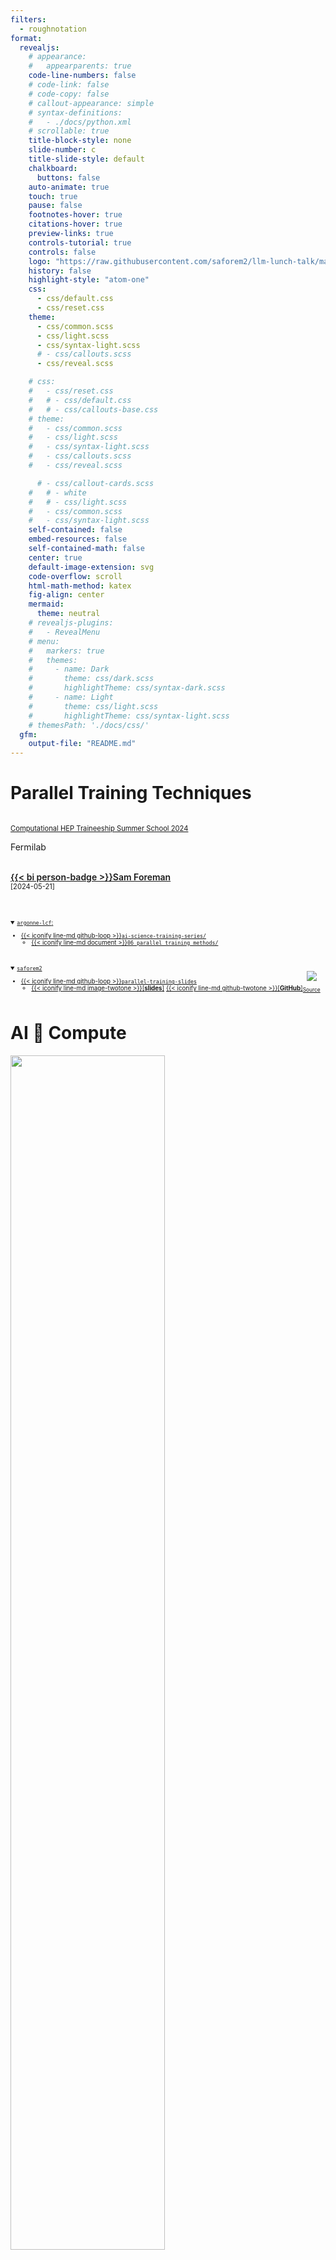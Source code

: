 ```yaml
---
filters:
  - roughnotation
format:
  revealjs:
    # appearance:
    #   appearparents: true
    code-line-numbers: false
    # code-link: false
    # code-copy: false
    # callout-appearance: simple
    # syntax-definitions:
    #   - ./docs/python.xml
    # scrollable: true
    title-block-style: none
    slide-number: c
    title-slide-style: default
    chalkboard:
      buttons: false
    auto-animate: true
    touch: true
    pause: false
    footnotes-hover: true
    citations-hover: true
    preview-links: true
    controls-tutorial: true
    controls: false
    logo: "https://raw.githubusercontent.com/saforem2/llm-lunch-talk/main/docs/assets/anl.svg"
    history: false
    highlight-style: "atom-one"
    css:
      - css/default.css
      - css/reset.css
    theme:
      - css/common.scss
      - css/light.scss
      - css/syntax-light.scss
      # - css/callouts.scss
      - css/reveal.scss

    # css:
    #   - css/reset.css
    #   # - css/default.css
    #   # - css/callouts-base.css
    # theme:
    #   - css/common.scss
    #   - css/light.scss
    #   - css/syntax-light.scss
    #   - css/callouts.scss
    #   - css/reveal.scss

      # - css/callout-cards.scss
    #   # - white
    #   # - css/light.scss
    #   - css/common.scss
    #   - css/syntax-light.scss
    self-contained: false
    embed-resources: false
    self-contained-math: false
    center: true
    default-image-extension: svg
    code-overflow: scroll
    html-math-method: katex
    fig-align: center
    mermaid:
      theme: neutral
    # revealjs-plugins:
    #   - RevealMenu
    # menu:
    #   markers: true
    #   themes:
    #     - name: Dark
    #       theme: css/dark.scss
    #       highlightTheme: css/syntax-dark.scss
    #     - name: Light
    #       theme: css/light.scss
    #       highlightTheme: css/syntax-light.scss
    # themesPath: './docs/css/'
  gfm:
    output-file: "README.md"
---
```


# Parallel Training Techniques

::: {layout="[50,-5, 45]" layout-valign="center" style="display: flex; align-items:flex-end;"}

::: {.col1}

[[Computational HEP Traineeship Summer School 2024](https://indico.cern.ch/event/1405035/timetable/)]{.dim-text style="font-size: 0.8em;"}  


[Fermilab]{.dim-text}  
<br>

[[{{< bi person-badge >}}Sam Foreman](https://samforeman.me)]{style="font-weight: 600;"}  
[\[2024-05-21\]]{.dim-text style="font-size: 0.8em;"}  

<br>

::: {style="font-size: 0.7em;"}

<!-- [{{< iconify line-md home-md-twotone-alt >}}`argonne-lcf/`](https://github.com/argonne-lcf/) -->

<details open><summary><a href="https://github.com/argonne-lcf/"><code>argonne-lcf</code>:</a></summary>

- [{{< iconify line-md github-loop >}}`ai-science-training-series/`](https://github.com/argonne-lcf/ai-science-training-series)
  - [{{< iconify line-md document >}}`06_parallel_training_methods/`](https://github.com/argonne-lcf/ai-science-training-series/blob/main/06_parallel_training_methods/README.md)

</details>  

<br>

<!-- - [{{< iconify line-md person >}}`saforem2/`](https://github.com/saforem2) -->

<details open><summary> <a href="https://github.com/saforem2/"> <code>saforem2</code> </a> </summary>
- [{{< iconify line-md github-loop >}}`parallel-training-slides`](https://github.com/saforem2/parallel-training-slides)
  - [{{< iconify line-md image-twotone >}}\[**slides**\]](https://saforem2.github.io/parallel-training-slides/) [{{< iconify line-md github-twotone >}}\[**GitHub**\]](https://github.com/saforem2/parallel-training-slides/)
  <!-- - [\[{{< bi easel >}} slides\]](https://github.com/saforem2/llm-workshop-talk) -->
  <!-- - [{{< iconify line-md github-loop >}} `llm-workshop-talk`] -->
    <!-- - [\[{{< bi easel >}} slides\]](https://github.com/saforem2/llm-workshop-talk)  -->

</details>

:::

:::

::: {.col2 style="font-size: 0.6em; text-align: center;"}

::: {#fig-3d-parallel style="text-align: center;"}

![](https://www.microsoft.com/en-us/research/uploads/prod/2020/09/Blog_DeepSpeed3_Figure2_highres.png)

[[Source](https://www.microsoft.com/en-us/research/blog/deepspeed-extreme-scale-model-training-for-everyone/)]{.dim-text}
:::

:::

:::

# AI 🤝 Compute {.centeredslide height="100%"}

![](./assets/ai-and-compute-all.png){width="70%"}

::: {.dim-text style="font-size: 0.55em;"}

\[...\] since 2012, the amount of \[AI\] compute used has been increasing exponentially with a
3.4-month doubling time[^moore], or \[**300,000**x\].
[Source.](https://openai.com/research/ai-and-compute)

:::

[^moore]: By comparison, Moore’s Law had a 2-year doubling period, and would have doubled 7x since 2012


# AI 🤝 Compute \[Modern Era\] {.centeredslide height="100%"}

::: {#fig-ai-and-copute-modern}

![](./assets/ai-and-compute-modern-log.png){width="90%"}

\[**300,000**x since 2012\] vs \[7x for Moore's Law\]. [Source.](https://openai.com/research/ai-and-compute)


:::


# Single GPU Training {.centeredslide}

::: {#fig-single-gpu style="text-align: center;"}

![](./assets/single-gpu-step-1.drawio.svg){width="90%"}

**SLOW** !! model size limited by GPU memory
:::

# Collective Communication {.smaller}

Typically, we assign 1 `rank` to each GPU (or `accelerator`), i.e. `rank` $\in$ `[0, 1, ...,
WORLD_SIZE-1]`.

::: {.panel-tabset}


### `AllReduce`

- Perform _reductions_ on data (e.g. `sum`, `min`, `max`) across ranks, send result back to everyone

::: {#fig-allreduce}

![](./assets/collective-allreduce-sum.drawio.svg){width="50%"}

All-Reduce operation: each rank receives the reduction of input values across ranks.

:::

### `Reduce`

- Perform a _reduction_ on data across ranks, send to individual

::: {#fig-reduce}

![](./assets/collective-reduce-sum.drawio.svg){width="50%"}

Reduce operation: one rank receives the reduction of input values across ranks

:::


### `Broadcast`

- `broadcast` (_send_) a tensor <code>$x$</code> from one rank to all ranks

::: {#fig-broadcast}

![](./assets/collective-broadcast.drawio.svg){width="50%"}

:::

### `AllGather`

- Gathers tensors from the whole group in a list.

::: {#fig-allgather}

![](./assets/collective-allgather.drawio.svg){width="50%"}

:::

### `Scatter`

- Scatters a list of tensors to the whole group

::: {#fig-scatter}

![](./assets/collective-scatter.drawio.svg){width="50%"}

:::

:::

# Collective Operations


::: {.callout-warning icon=false title="⌛ Timeouts"}

- Collective operations have to be called for each `rank` to form a complete collective operation.
    - Failure to do so will result in other ranks waiting **indefinitely**

:::


# Why Distributed Training?

- Splitting data across workers $\longrightarrow$ larger batch size[^mbs]
  - \[`micro_batch_size = 1`\] $\times$ \[`N` GPUs\] $\rightarrow$ [<b><code>global_batch_size = N</code></b>]
- Smooth loss landscape
- Improved gradient estimators
- Less iterations needed for same number of epochs
  - May need to train for more epochs if another change is not made
  - e.g. scaling learning rate
- See [Large Batch Training of Convolutional Networks](https://arxiv.org/abs/1708.03888)

[^mbs]: `micro_batch_size` = batch_size **per** GPU

# Recent Progress


::: {#tbl-batch-scaling style="font-size:0.7em; font-family: monospace;"}

|  Year  |  Author  | Batch Size |  Processor | \# Processors |       Time       | Accuracy |
|:------:|:--------:|:----------:|:----------:|:-------------:|:----------------:|:--------:|
|  2016  |    He    |     256    | Tesla P100 |       8       |      29 Hour     |  75.30%  |
|  2019  | Yamazaki |   81,920   | Tesla V100 |  [2048]{.red} | [1.2 Min]{.blue} |  75.08%  |

: Batch-Size-Scaling {.striped .hover}

:::

<!-- |                                 |             Goyal et al.             |               8192               |                 Tesla P100                  |             Caffe 2             |               1 Hour               |                            76.3%         | -->
<!-- |                                 |             Smith et al.             |         8192 ->  16,384          |                full TPU pod                 |           TensorFlow            |              30 Mins               |                            76.1%         | -->
<!-- |                                 |             Akiba et al.             |              32,768              |              Tesla P100 x1024               |             Chainer             |              15 Mins               |                            74.9%         | -->
<!-- |                                 |              Jia et al.              |              65,536              |              Tesla P40  x2048               |           TensorFLow            |              6.6 Mins              |                            75.8%         | -->
<!-- |                                 |             Ying et al.              |              65,536              |                TPU v3 x1024                 |           TensorFlow            |              1.8 Mins              |                            75.2%         | -->
<!-- |                                 |            Mikami et al.             |              55,296              |              Tesla V100 x3456               |               NNL               |              2.0 Mins              |                           75.29%         | -->

# Data Parallel Training

<!-- ::: {layout="[40,-5, 50]" layout-valign="center" style="display: flex; align-items:flex-end;"} -->
<!---->
<!-- ::: {.col1} -->
<!---->
<!-- ::: -->

::: {#fig-multi-gpu-ddp}

![](./assets/multi-gpu-ddp.drawio.svg)

:::

<!-- ::: -->


# Data Parallel Training


- 🔗 Links:
  - [PyTorch Distributed Overview](https://pytorch.org/tutorials/beginner/dist_overview.html)
  - [Distributed Data Parallel — PyTorch master documentation](https://pytorch.org/docs/master/notes/ddp.html)
  - [🤗 Efficient Training on Multiple GPUs](https://huggingface.co/docs/transformers/en/perf_train_gpu_many)
  - [Getting Started - DeepSpeed](https://www.deepspeed.ai/getting-started/)

# Data Parallel Training

::: {#fig-data-parallel}
![](./assets/data-parallel-light.svg)
:::

# Data Parallel Training

::: {layout="[45,-5,50]" layout-valign="center" style="display: flex; align-items:flex-end;"}

::: {.col1 style="font-size:0.75em;"}

- Typically easier to implement
- Existing frameworks ([Horovod](https://horovod.readthedocs.io/en/stable/index.html), [DeepSpeed](https://github.com/microsoft/DeepSpeed), [DDP](https://pytorch.org/docs/stable/notes/ddp.html), etc)
  - Relatively simple to get up and running (minor modifications to code)
    - {{< fa brands github >}} [`saforem2/ezpz`](https://github.com/saforem2/ezpz)
- Recent presentation on data-parallel training available on [YouTube](https://youtu.be/930yrXjNkgM)

:::

::: {style="text-align:center;"}

![](https://saforem2.github.io/distributed-training-slides/assets/data-parallel.svg){width="80%"}

:::

:::

# Data Parallel Training

::: {layout="[45,-5,50]" layout-valign="center" style="display: flex; align-items:flex-end;"}

::: {.col1 style="font-size:0.75em;"}

- Each worker has **copy of complete model**
- Global batch of data split into multiple mini-batches
  - Each worker computes the corresponding **loss and gradients from local data**
- Before updating parameters, loss and gradients averaged across workers

:::

::: {style="text-align:center;"}

![](https://saforem2.github.io/distributed-training-slides/assets/data-parallel.svg){width="80%"}

:::

:::

# Data Parallel Training

::: {#fig-avgGrads}

![](https://saforem2.github.io/distributed-training-slides/assets/avgGrads.svg)

:::

# Deal with Data

- At each training step, we want to ensure that **each worker receives unique data**

- This can be done in one of two ways:

    1. Manually partition data (ahead of time) and assign different sections to different workers
        1. Each worker can only see their local portion of the data

    2. From each worker, randomly select a mini-batch
        1. Each worker can see the full dataset

  ::: {.callout-warning icon=false title="⚠️  Warning"}
  Don't forget your seed!  

  When randomly selecting, it is important that each worker uses different seeds to ensure they receive unique data
  :::

# Broadcast Initial State

- At the start of training (or when loading from a checkpoint), we want all of our workers to be
  initialized consistently

  - **Broadcast** the model and optimizer states from `rank() == 0` worker

  ```mermaid
  flowchart TD
    0["GPU0"] --> 1["GPU 1"]
    0 --> 2["GPU 2"]
    0 -->|Model + Optimizer State| 3["GPU 3"]
    0 --> ...
    0 --> N["GPU N"]
  ```

# Best Practices {.smaller}

- Use parallel IO whenever possible
  - Feed each rank from different files
  - Use MPI IO to have each rank read its own batch from a file
  - Use several ranks to read data, MPI to scatter to remaining ranks
    - Most practical in big _at-scale_ training

  ::: {.callout-important icon=false title="🤝 Keeping things in Sync"}

  **Computation stalls during communication !!**  

  Keeping the communication to computation ratio small is important for effective scaling.

  :::

- Take advantage of data storage
  - Use [striping on lustre](https://wiki.lustre.org/Configuring_Lustre_File_Striping)
  - Use the right optimizations for Aurora, Polaris, etc.

- Preload data when possible
  - Offloading to a GPU frees CPU cycles for loading the next batch of data
    - **minimize IO latency this way**

# Model Parallel Training

::: {layout="[60,40]" layout-valign="center" style="display: flex; align-items:flex-end;"}

::: {.col1}

- Split up network over multiple workers
  - Each receives disjoint subset
  - All communication associated with subsets are distributed
- Communication whenever dataflow between two subsets
- Typically **more complicated** to implement than data parallel training
- Suitable when the model is too large to fit onto a single device (CPU / GPU)

- {{< fa brands github >}} [`argonne-lcf/Megatron-DeepSpeed`](https://github.com/argonne-lcf/Megatron-DeepSpeed)
- 🤗 [`huggingface/nanotron`](https://github.com/huggingface/nanotron)

:::


::: {#fig-model-parallel-1}

<!-- ![](./assets/model-parallelism.svg) -->
![](https://saforem2.github.io/distributed-training-slides/assets/model-parallel.svg)

:::

:::

# Model Parallel Training: Example

$$y = \sum_{i} w_{i} * x_{i} = w_0 * x_0 + w_1 * x_1 + w_2 * x_2$$

1. Compute $y_{0} = w_{0} * x_{0}$ and send to $\longrightarrow$ `GPU1`
2. Compute $y_{1} = y_{0} + w_{1} * x_{1}$ and send to $\longrightarrow$ `GPU2`
3. Compute $y = y_{1} * w_{2} * x_{2}$ ✅


```mermaid
flowchart LR
  subgraph X0["GPU0"]
    direction LR
    a["w0"]
  end
  subgraph X1["GPU1"]
    direction LR
    b["w1"]
  end
  subgraph X2["GPU2"]
    direction LR
    c["w2"]
  end
  X1 & X0 <--> X2
  X0 <--> X1
  x["x0, x1, x2"] --> X0
```


# Hands-On

-
[Instructions](https://github.com/argonne-lcf/ai-science-training-series/blob/main/06_parallel_training/README.md)

  - {{< fa brands github >}} [`saforem2/wordplay` 🎮💬](https://saforem2.github.io/wordplay/)
  \[[web](https://saforem2.github.io/wordplay/)\]


# Thank you!

- Organizers
- ALCF Data Science & Operations

- Feel free to reach out!
  <split even >

    [<i class="fas fa-home"></i>](https://samforeman.me)
    [<i class="far fa-paper-plane"></i>](mailto:///foremans@anl.gov)
    [<i class="fab fa-twitter"></i>](https://www.twitter.com/saforem2)
     </split>

::: {.callout-info icon=false title="🙏 Acknowledgements"}

This research used resources of the Argonne Leadership Computing Facility, which is a DOE Office of Science User Facility supported under Contract DE-AC02-06CH11357.

:::


# Backups


## Forward Pass

- Each worker has identical copy of model
- **Global batch of data split across workers**
- Loss + Grads averaged across workers before updating parameters

    ```mermaid
    flowchart TD
      D["dataset"] --> S1["subset_1"]
      D --> S2["subset_2"]
      D --> S3["subset_3"]
      D --> S4["subset_4"]
      S1 --> W1["Worker 1"]
      S2 --> W2["Worker 2"]
      S3 --> W3["Worker 3"]
      S4 --> W4["Worker 4"]
    ```

## Organization

```mermaid
flowchart TD
  subgraph identifier[" "]
    direction LR
    GPU1
    GPU2
    GPU3
    GPU4
  end
  subgraph Network
    direction LR
    Model
  end
  Network -.-> GPU1
  Network -.-> GPU2
  Network -.-> GPU3
  Network -.-> GPU4
  subset1 --> GPU1
  subset2 --> GPU2
  subset3 --> GPU3
  subset4 --> GPU4
  subgraph Dataset
    direction LR
    subset1
    subset2
    subset3
    subset4
  end
  subgraph Communication
    direction LR
    GPU1 <-.-> AR[Allreduce]
    GPU2 <-.-> AR
    GPU3 <-.-> AR
    GPU4 <-.-> AR
  end
  AR ==>|Broadcast| Network
```

# Data Parallel Training

::: {layout="[60,40]" layout-valign="center" style="display: flex; align-items:flex-end;"}

::: {.col1}
- Each worker receives [identical]{.red} copy of [model]{.red} and [unique]{.blue} subset of
[data]{.blue}
:::

::: {.col2}

```mermaid
flowchart TD
    subgraph identifier[" "]
        direction LR
        data --> subset1
        data --> subset2
        data --> subset3
        data --> subset4
        subset1
        subset2
        subset3
        subset4
    end
    subgraph Workers
        direction LR
        subset1 --> GPX1["GPU1"]
        subset2 --> GPX2["GPU2"]
        subset3 --> GPX3["GPU3"]
        subset4 --> GPX4["GPU4"]
    end
    GPX1 <.-> Communication["Avg + Distribute Gradients"]
    GPX2 <.-> Communication
    GPX3 <.-> Communication
    GPX4 <.-> Communication
```
:::

:::



## Emergent Abilities {background-color="#FBFBFD"}

::: {width="66%" style="text-align: center;"}

<img src="https://github.com/saforem2/llm-lunch-talk/blob/main/docs/assets/emergent-abilities.gif?raw=true" height="75%" />

[Emergent abilities of Large Language Models](https://arxiv.org/abs/2206.07682) @yao2023tree
:::


## Training LLMs


::: {layout="[ 50, 40 ]" layout-valign="center"}

::: {#fig-evolution}

![](https://github.com/Mooler0410/LLMsPracticalGuide/raw/main/imgs/survey-gif-test.gif)

Visualization from @yang2023harnessing

:::

::: {}

![](https://github.com/saforem2/llm-lunch-talk/blob/main/docs/assets/it_hungers.jpeg?raw=true)


:::

:::


## Life-Cycle of the LLM {auto-animate=true}

::: {layout="[ 45, 55 ]" layout-valign=center}

::: {#column-one}

1. Data collection + preprocessing

2. **Pre-training**
    - Architecture decisions:  
      `{model_size, hyperparameters,`  
      `parallelism, lr_schedule, ...}`

3. Supervised Fine-Tuning
    - Instruction Tuning
    - Alignment

4. Deploy (+ monitor, re-evaluate, etc.)

:::

::: {#column-two}

::: {#fig-pretrain-two}

![](https://jalammar.github.io/images/gpt3/03-gpt3-training-step-back-prop.gif)


**Pre-training**: Virtually all of the compute used during pretraining phase.  

Figure from [The Illustrated Transformer](http://jalammar.github.io/illustrated-transformer/)
:::

:::

:::

## Forward Pass


::: {#fig-forward-pass}

<video data-autoplay src="https://huggingface.co/datasets/huggingface/documentation-images/resolve/main/blog/assisted-generation/gif_1_1080p.mov"></video>


Language Model trained for causal language modeling. Video from: [🤗 Generation with LLMs](https://huggingface.co/docs/transformers/main/en/llm_tutorial)
:::


## Generating Text

::: {#fig-generating-text}

<video data-autoplay src="https://huggingface.co/datasets/huggingface/documentation-images/resolve/main/blog/assisted-generation/gif_2_1080p.mov"></video>

Language Model trained for causal language modeling. Video from: [🤗 Generation with LLMs](https://huggingface.co/docs/transformers/main/en/llm_tutorial)
:::




## Life-Cycle of the LLM: Pre-training {auto-animate=true}


::: {#fig-pretrain-two}

![](https://jalammar.github.io/images/gpt3/03-gpt3-training-step-back-prop.gif)

**Pre-training**: Virtually all of the compute used during pretraining phase
:::


## Life-Cycle of the LLM: Fine-Tuning {auto-animate=true style="font-size: 0.8em;"}

::: {#fig-pretrain-two}

![](https://jalammar.github.io/images/gpt3/10-gpt3-fine-tuning.gif)

**Fine-tuning**[^ill-transf1]: Fine-tuning actually updates the model's weights to make the model better at a certain task.

:::

[^ill-transf1]: Figure from [The Illustrated Transformer](http://jalammar.github.io/illustrated-transformer/)


## Assistant Models {.centeredslide background-color="#181D29"}

[![](https://github.com/saforem2/LLM-tutorial/blob/main/docs/assets/jailbreak.jpeg?raw=true)]{.preview-image style="text-align:center; margin-left:auto; margin-right: auto;"}


## [{{< iconify line-md github-loop >}}`saforem2/wordplay` 🎮💬 ](https://github.com/saforem2/wordplay)

<!-- - [{{< iconify mdi github-face >}} `saforem2/wordplay`](https://github.com/saforem2/wordplay) -->

- Fork of Andrej Karpathy's `nanoGPT`

::: {#fig-nanoGPT}

![](https://github.com/saforem2/nanoGPT/raw/master/assets/nanogpt.jpg)

The simplest, fastest repository for training / finetuning GPT based models.
:::

## [{{< iconify line-md github-loop >}}`saforem2/wordplay` 🎮💬 ](https://github.com/saforem2/wordplay)

::: {#fig-compare layout="[[40,40]]" layout-valign="bottom" style="display: flex; align-items: flex-end;"}

![`nanoGPT`](https://github.com/saforem2/wordplay/blob/main/assets/car.png?raw=true){#fig-nanogpt width="256px"}

![`wordplay` 🎮 💬](https://github.com/saforem2/wordplay/blob/main/assets/robot.png?raw=true){#fig-wordplay width="150px"}

`nanoGPT`, transformed.

:::


## Install

```bash
python3 -m pip install "git+https://github.com/saforem2/wordplay.git"
python3 -c 'import wordplay; print(wordplay.__file__)'
# ./wordplay/src/wordplay/__init__.py
```

## Dependencies

- [`transformers`](https://github.com/huggingface/transformers) for
  {{< iconify noto hugging-face >}} transformers (to load `GPT-2` checkpoints)
- [`datasets`](https://github.com/huggingface/datasets) for {{< iconify noto
  hugging-face >}} datasets (if you want to use OpenWebText)
- [`tiktoken`](https://github.com/openai/tiktoken) for OpenAI's fast BPE code
- [`wandb`](https://wandb.ai) for optional logging
- [`tqdm`](https://github.com/tqdm/tqdm) for progress bars


## Quick Start

- We start with training a character-level GPT on the works of Shakespeare.

  1. Downloading the data (~ 1MB) file
  2. Convert raw text to one large stream of integers

  ```bash
  python3 data/shakespeare_char/prepare.py
  ```

  This will create `data/shakespeare_char/{train.bin, val.bin}`.

## Model [{{< iconify fa-brands github >}} `model.py`](https://github.com/saforem2/wordplay/blob/master/src/wordplay/model.py) {height="100%"}

::: {.panel-tabset style="height: 100%!important;"}

### `CausalSelfAttention`

```.python
```

### `LayerNorm`

```.python
```

### `MLP`

```.python
```

### `Block`

```.python
```

### `GPT`

```.python
```

:::

## Trainer [{{< iconify fa-brands github >}} `trainer.py`](https://github.com/saforem2/wordplay/blob/master/src/wordplay/trainer.py) {height="100%"}


::: {.panel-tabset style="font-size: 0.75em; width: 100%; height: 100%;"}

### `get_batch`

```.python
```
### `_forward_step`

```.python
```

### `_backward_step`

```.python
```

### `train_step`

```.python
```

### `estimate_loss`

```.python
```
:::

## Self-Contained Shakespeare Example

::: {layout="[ 60, -5, 25 ]" layout-valign="center"}

::: {.panel-tabset style="font-size: 0.9em; width: 100%!important; height: 100%!important;"}

#### 📒 Shakespeare

- [![](https://colab.research.google.com/assets/colab-badge.svg)](https://colab.research.google.com/github/saforem2/wordplay/blob/master/notebooks/shakespeare.ipynb)  
- [`shakespeare.ipynb`](https://github.com/saforem2/wordplay/blob/main/notebooks/shakespeare.ipynb)

#### 🔗 Links

- [📊 [Slides](https://saforem2.github.io/llm-workshop-talk/#/llm-workshop-talk)]{style="background-color:#f8f8f8; padding: 2pt; border-radius: 6pt"}
- [🏡 [Project Website](https://saforem2.github.io/wordplay)]{style="background-color:#f8f8f8; padding: 2pt; border-radius: 6pt"}
- [💻 [`saforem2/wordplay`](https://github.com/saforem2/wordplay)]{style="background-color:#f8f8f8; padding: 2pt; border-radius: 6pt"}

:::

<!-- ![(link to Colab Notebook)](./assets/qrcode-colab.png) -->

:::

## {background-iframe="https://saforem2.github.io/wordplay"}


## Links

1. [{{< fa brands github >}} Hannibal046/Awesome-LLM](https://github.com/Hannibal046/Awesome-LLM/blob/main/README.md) [[![Awesome](https://awesome.re/badge.svg)](https://awesome.re)]{.inline-image}
2. [{{< fa brands github >}} Mooler0410/LLMsPracticalGuide](https://github.com/Mooler0410/LLMsPracticalGuide)
3. [Large Language Models (in 2023)](https://docs.google.com/presentation/d/1636wKStYdT_yRPbJNrf8MLKpQghuWGDmyHinHhAKeXY/edit#slide=id.g238b2698243_0_734https://docs.google.com/presentation/d/1636wKStYdT_yRPbJNrf8MLKpQghuWGDmyHinHhAKeXY/edit#slide=id.g238b2698243_0_734)
4. [The Illustrated Transformer](http://jalammar.github.io/illustrated-transformer/)
5. [Generative AI Exists because of the Transformer](https://ig.ft.com/generative-ai/)
6. [GPT in 60 Lines of Numpy](https://jaykmody.com/blog/gpt-from-scratch/)
7. [Better Language Models and their Implications](https://openai.com/research/better-language-models)  
8. [{{< fa solid flask-vial >}}]{.green-text} [Progress / Artefacts / Outcomes from 🌸 Bloom BigScience](https://bigscience.notion.site/ebe3760ae1724dcc92f2e6877de0938f?v=2faf85dc00794321be14bc892539dd4f)

::: {.callout-note title="Acknowledgements"}
This research used resources of the Argonne Leadership Computing Facility,  
which is a DOE Office of Science User Facility supported under Contract DE-AC02-06CH11357.
:::

## References

1. [DeepSpeed: Extreme-scale model training for everyone - Microsoft Research](https://www.microsoft.com/en-us/research/blog/deepspeed-extreme-scale-model-training-for-everyone/)

1. [NVIDIA / NCCL / Collective Operations](https://docs.nvidia.com/deeplearning/nccl/user-guide/docs/usage/collectives.html)

::: {#refs}
:::
